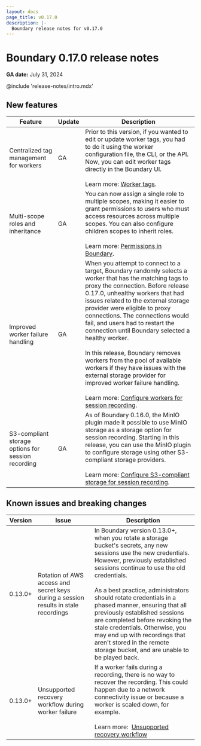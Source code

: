 ```yaml
---
layout: docs
page_title: v0.17.0
description: |-
  Boundary release notes for v0.17.0
---
```


# Boundary 0.17.0 release notes

**GA date:** July 31, 2024

@include 'release-notes/intro.mdx'

## New features

<table>
  <thead>
    <tr>
      <th style={{verticalAlign: 'middle'}}>Feature</th>
      <th style={{verticalAlign: 'middle'}}>Update</th>
      <th style={{verticalAlign: 'middle'}}>Description</th>
    </tr>
  </thead>
  <tbody>

  <tr>
    <td style={{verticalAlign: 'middle'}}>
      Centralized tag management for workers
    </td>
    <td style={{verticalAlign: 'middle'}}>
      GA
    </td>
    <td style={{verticalAlign: 'middle'}}>
     Prior to this version, if you wanted to edit or update worker tags, you had to do it using the worker configuration file, the CLI, or the API. Now, you can edit worker tags directly in the Boundary UI.
      <br /><br />
      Learn more:&nbsp;<a href="/boundary/docs/concepts/filtering/worker-tags">Worker tags</a>.
    </td>
  </tr>

   <tr>
    <td style={{verticalAlign: 'middle'}}>
      Multi-scope roles and inheritance
    </td>
    <td style={{verticalAlign: 'middle'}}>
      GA
    </td>
    <td style={{verticalAlign: 'middle'}}>
      You can now assign a single role to multiple scopes, making it easier to grant permissions to users who must access resources across multiple scopes. You can also configure children scopes to inherit roles.
      <br /><br />
      Learn more:&nbsp;<a href="/boundary/docs/configuration/identity-access-management">Permissions in Boundary</a>.
    </td>
  </tr>

  <tr>
    <td style={{verticalAlign: 'middle'}}>
      Improved worker failure handling
    </td>
    <td style={{verticalAlign: 'middle'}}>
      GA
    </td>
    <td style={{verticalAlign: 'middle'}}>
      When you attempt to connect to a target, Boundary randomly selects a worker that has the matching tags to proxy the connection. Before release 0.17.0, unhealthy workers that had issues related to the external storage provider were eligible to proxy connections. The connections would fail, and users had to restart the connection until Boundary selected a healthy worker. <br /><br />
      In this release, Boundary removes workers from the pool of available workers if they have issues with the external storage provider for improved worker failure handling.
      <br /><br />
      Learn more:&nbsp;<a href="/boundary/docs/configuration/session-recording/configure-worker-storage">Configure workers for session recording</a>.
    </td>
  </tr>

  <tr>
    <td style={{verticalAlign: 'middle'}}>
      S3-compliant storage options for session recording
    </td>
    <td style={{verticalAlign: 'middle'}}>
      GA
    </td>
    <td style={{verticalAlign: 'middle'}}>
      As of Boundary 0.16.0, the MinIO plugin made it possible to use MinIO storage as a storage option for session recording. Starting in this release, you can use the MinIO plugin to configure storage using other S3-compliant storage providers.
      <br /><br />
      Learn more:&nbsp;<a href="/boundary/docs/configuration/session-recording/storage-providers/configure-s3-compliant">Configure S3-compliant storage for session recording</a>.
    </td>
  </tr>


  </tbody>
</table>

## Known issues and breaking changes

<table>
  <thead>
    <tr>
      <th style={{verticalAlign: 'middle'}}>Version</th>
      <th style={{verticalAlign: 'middle'}}>Issue</th>
      <th style={{verticalAligh: 'middle'}}>Description</th>
    </tr>
  </thead>
  <tbody>

  <tr>
    <td style={{verticalAlign: 'middle'}}>
    0.13.0+
    </td>
    <td style={{verticalAlign: 'middle'}}>
    Rotation of AWS access and secret keys during a session results in stale recordings
    </td>
    <td style={{verticalAlign: 'middle'}}>
    In Boundary version 0.13.0+, when you rotate a storage bucket's secrets, any new sessions use the new credentials. However, previously established sessions continue to use the old credentials.
    <br /><br />
    As a best practice, administrators should rotate credentials in a phased manner, ensuring that all previously established sessions are completed before revoking the stale credentials.
    Otherwise, you may end up with recordings that aren't stored in the remote storage bucket, and are unable to be played back.
    </td>
  </tr>
  <tr>
    <td style={{verticalAlign: 'middle'}}>
    0.13.0+
    </td>
    <td style={{verticalAlign: 'middle'}}>
    Unsupported recovery workflow during worker failure
    </td>
    <td style={{verticalAlign: 'middle'}}>
    If a worker fails during a recording, there is no way to recover the recording. This could happen due to a network connectivity issue or because a worker is scaled down, for example.
    <br /><br />
    Learn more:&nbsp;
    <a href="/boundary/docs/troubleshoot/troubleshoot-recorded-sessions#unsupported-recovery-workflow">Unsupported recovery workflow</a>
    </td>
  </tr>

  </tbody>
</table>